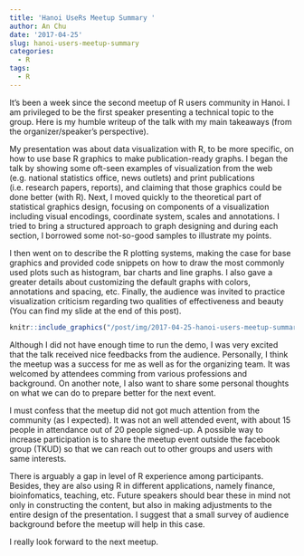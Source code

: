 ```yaml
---
title: 'Hanoi UseRs Meetup Summary '
author: An Chu
date: '2017-04-25'
slug: hanoi-users-meetup-summary
categories:
  - R
tags:
  - R
---
```


It's been a week since the second meetup of R users community in Hanoi. I am privileged to be the first speaker presenting a technical topic to the group. Here is my humble writeup of the talk with my main takeaways (from the organizer/speaker's perspective).

My presentation was about data visualization with R, to be more specific, on how to use base R graphics to make publication-ready graphs. I began the talk by showing some oft-seen examples of visualization from the web (e.g. national statistics office, news outlets) and print publications (i.e. research papers, reports), and claiming that those graphics could be done better (with R). Next, I moved quickly to the theoretical part of statistical graphics design, focusing on components of a visualization including visual encodings, coordinate system, scales and annotations. I tried to bring a structured approach to graph designing and during each section, I borrowed some not-so-good samples to illustrate my points.

I then went on to describe the R plotting systems, making the case for base graphics and provided code snippets on how to draw the most commonly used plots such as histogram, bar charts and line graphs. I also gave a greater details about customizing the default graphs with colors, annotations and spacing, etc. Finally, the audience was invited to practice visualization criticism regarding two qualities of effectiveness and beauty (You can find my slide at the end of this post).

```r
knitr::include_graphics("/post/img/2017-04-25-hanoi-users-meetup-summary/sakura.png")
```

Although I did not have enough time to run the demo, I was very excited that the talk received nice feedbacks from the audience. Personally, I think the meetup was a success for me as well as for the organizing team. It was welcomed by attendees comming from various professions and background. On another note, I also want to share some personal thoughts on what we can do to prepare better for the next event.

I must confess that the meetup did not got much attention from the community (as I expected). It was not an well attended event, with about 15 people in attendance out of 20 people signed-up. A possible way to increase participation is to share the meetup event outside the facebook group (TKUD) so that we can reach out to other groups and users with same interests.

There is arguably a gap in level of R experience among participants. Besides, they are also using R in different applications, namely finance, bioinfomatics, teaching, etc. Future speakers should bear these in mind not only in constructing the content, but also in making adjustments to the entire design of the presentation. I suggest that a small survey of audience background before the meetup will help in this case.

I really look forward to the next meetup.

<script async="" class="speakerdeck-embed" data-id="0ce517faa9e04437b878f78c0e4bc22e" data-ratio="1.78086956521739" src="//speakerdeck.com/assets/embed.js"></script>